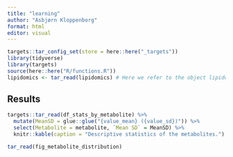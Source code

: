 ```yaml
---
title: "learning"
author: "Asbjørn Kloppenborg"
format: html
editor: visual
---
```


```r
targets::tar_config_set(store = here::here("_targets"))
library(tidyverse)
library(targets)
source(here::here("R/functions.R"))
lipidomics <- tar_read(lipidomics) # Here we refer to the object lipidomics in the _target file

```

## Results

```r
targets::tar_read(df_stats_by_metabolite) %>% 
  mutate(MeanSD = glue::glue("{value_mean} ({value_sd})")) %>% 
  select(Metabolite = metabolite, `Mean SD` = MeanSD) %>% 
  knitr::kable(caption = "Descriptive statistics of the metabolites.")
```

```r
tar_read(fig_metabolite_distribution)
```
